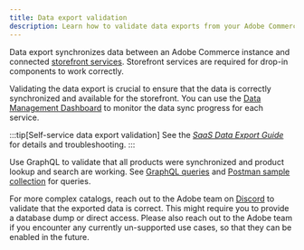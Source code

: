 ```yaml
---
title: Data export validation
description: Learn how to validate data exports from your Adobe Commerce backend to your storefront.
---
```


Data export synchronizes data between an Adobe Commerce instance and connected [storefront services](/setup/discovery/architecture/#storefront-services). Storefront services are required for drop-in components to work correctly.

Validating the data export is crucial to ensure that the data is correctly synchronized and available for the storefront. You can use the [Data Management Dashboard](https://experienceleague.adobe.com/en/docs/commerce-admin/systems/data-transfer/data-dashboard) to monitor the data sync progress for each service.

:::tip[Self-service data export validation]
See the [_SaaS Data Export Guide_](https://experienceleague.adobe.com/en/docs/commerce-merchant-services/saas-data-export/overview) for details and troubleshooting.
:::

Use GraphQL to validate that all products were synchronized and product lookup and search are working. See [GraphQL queries](https://developer.adobe.com/commerce/services/graphql/catalog-service/products/) and [Postman sample collection](https://github.com/magento/adobe-commerce-catalog-service) for queries.

For more complex catalogs, reach out to the Adobe team on [Discord](https://discord.com/channels/1131492224371277874/1220042081209421945) to validate that the exported data is correct. This might require you to provide a database dump or direct access. Please also reach out to the Adobe team if you encounter any currently un-supported use cases, so that they can be enabled in the future.
